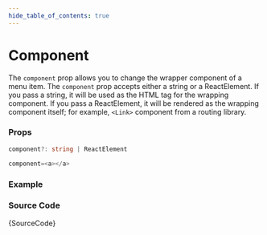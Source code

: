 ```yaml
---
hide_table_of_contents: true
---
```



# Component

The `component` prop allows you to change the wrapper component of a menu item. The `component` prop accepts either a string or a ReactElement. If you pass a string, it will be used as the HTML tag for the wrapping component. If you pass a ReactElement, it will be rendered as the wrapping component itself; for example, `<Link>` component from a routing library.

### Props

```ts noCopy
component?: string | ReactElement
```

```ts noCopy title='Default Value'
component=<a></a>
```

### Example

<IframeWindow url='https://demos.themeselection.com/materio-mui-nextjs-admin-template/demo-1/en/menu-examples/horizontal-menu/menu-item/component' />

### Source Code

<TsToJsCodeSnippet>{SourceCode}</TsToJsCodeSnippet>
